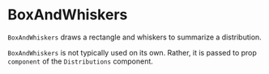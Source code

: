 
# BoxAndWhiskers

<Meta title="Addons/Band/BoxAndWhiskers" />

`BoxAndWhiskers` draws a rectangle and whiskers to summarize a distribution.

<ArgsTable of={BoxAndWhiskers} />

`BoxAndWhiskers` is not typically used on its own.
Rather, it is passed to prop `component` of the `Distributions` component.
